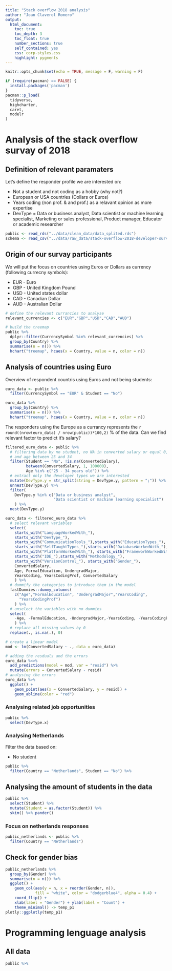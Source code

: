 ```yaml
---
title: "Stack overflow 2018 analysis"
author: "Joan Claverol Romero"
output: 
  html_document:
    toc: true
    toc_depth: 3
    toc_float: true
    number_sections: true
    self_contained: yes
    css: corp-styles.css
    highlight: pygments
---
```


```r
knitr::opts_chunk$set(echo = TRUE, message = F, warning = F)
```

```r
if (require(pacman) == FALSE) {
  install.packages('pacman')
}
pacman::p_load(
  tidyverse,
  highcharter, 
  caret,
  modelr
)
```


# Analysis of the stack overflow survay of 2018 

## Definition of relevant paramaters

Let's define the responder profile we are interested on:

* Not a student and not coding as a hobby (why not?)
* European or USA countries (Dollars or Euros)
* Years coding (non prof. & and prof.) as a relavant opinion as more expertise
* DevType = Data or business analyst, Data scientist or machine learning specialist, Marketing or sales professional, Product manager, Educator or academic researcher

```r
public <- read_rds("../data/clean_data/data_splited.rds")
schema <- read_csv("../data/raw_data/stack-overflow-2018-developer-survey/survey_results_schema.csv")
```

## Origin of our survay participants 

We will put the focus on countries using Euros or Dollars as currency (following currecny symbols):

* EUR - Euro
* GBP - United Kingdom Pound
* USD - United states dollar
* CAD - Canadian Dollar
* AUD - Australian Dollar

```r
# define the relevant currancies to analyse
relevant_currencies <- c("EUR","GBP","USD","CAD","AUD")

# build the treemap
public %>% 
  dplyr::filter(CurrencySymbol %in% relevant_currencies) %>%  
  group_by(Country) %>% 
  summarise(n = n()) %>% 
  hchart("treemap", hcaes(x = Country, value = n, color = n))
```

## Analysis of countries using Euro

Overview of respondent countris using Euros and not being students:

```r
euro_data <- public %>% 
  filter(CurrencySymbol == "EUR" & Student == "No") 

euro_data %>% 
  group_by(Country) %>% 
  summarise(n = n()) %>% 
  hchart("treemap", hcaes(x = Country, value = n, color = n))
```

The responders using the Europe as a currancy represents the `r round((nrow(euro_data) / nrow(public))*100,2)` % of the data. Can we find relevant factor to predict it's salary?

```r
filtered_euro_data <- public %>% 
  # filtering data by no student, no NA in converted salary or equal 0, 
  # and age between 25 and 34
  filter(Student == "No", !is.na(ConvertedSalary), 
         between(ConvertedSalary, 1, 100000), 
         Age %in% c("25 - 34 years old")) %>% 
  # extract only the developer types we are interested
  mutate(DevType.y = str_split(string = DevType.y, pattern = ";")) %>%
  unnest(DevType.y) %>% 
  filter(
    DevType.y %in% c("Data or business analyst", 
                     "Data scientist or machine learning specialist")
    ) %>% 
  nest(DevType.y) 

euro_data <- filtered_euro_data %>% 
  # select relevant variables 
  select(
    starts_with("LanguageWorkedWith_"), 
    starts_with("DevType_"),
    starts_with("CommunicationTools_"),starts_with("EducationTypes_"),
    starts_with("SelfTaughtTypes_"),starts_with("DatabaseWorkedWith_"),
    starts_with("PlatformWorkedWith_"), starts_with("FrameworkWorkedWith_"),
    starts_with("IDE_"),starts_with("Methodology_"),
    starts_with("VersionControl_"), starts_with("Gender_"),
    ConvertedSalary,
    Age, FormalEducation, UndergradMajor,
    YearsCoding, YearsCodingProf, ConvertedSalary
    ) %>% 
  # dummify the categories to introduce them in the model 
  fastDummies::dummy_columns(
    c("Age","FormalEducation", "UndergradMajor","YearsCoding",
      "YearsCodingProf")
    ) %>% 
  # unselect the variables with no dummies
  select(
    -Age, -FormalEducation, -UndergradMajor,-YearsCoding, -YearsCodingProf
    ) %>% 
  # replace all missing values by 0
  replace(., is.na(.), 0)

# create a linear model
mod <- lm(ConvertedSalary ~ ., data = euro_data)

# adding the resduals and the errors 
euro_data %<>% 
  add_predictions(model = mod, var = "resid") %>% 
  mutate(errors = ConvertedSalary - resid)
# analysing the errors
euro_data %>% 
  ggplot() +
    geom_point(aes(x = ConvertedSalary, y = resid)) +
    geom_abline(color = "red")

```

### Analysing related job opportunities

```r
public %>% 
  select(DevType.x)
```


### Analysing Netherlands

Filter the data based on:

* No student

```r
public %>% 
  filter(Country == "Netherlands", Student == "No") %>%   

```




## Analysing the amount of students in the data

```r
public %>% 
  select(Student) %>% 
  mutate(Student = as.factor(Student)) %>% 
  skim() %>% pander()
```







### Focus on netherlands responses

```r
public_netherlands <- public %>% 
  filter(Country == "Netherlands")
```

## Check for gender bias 

```r
public_netherlands %>% 
  group_by(Gender) %>% 
  summarise(n = n()) %>% 
  ggplot() +
    geom_col(aes(y = n, x = reorder(Gender, n)), 
             fill = "white", color = "dodgerblue4", alpha = 0.4) + 
    coord_flip() +
    xlab(label = "Gender") + ylab(label = "Count") + 
    theme_minimal() -> temp_p1
plotly::ggplotly(temp_p1)
```

# Programming lenguage analysis

## All data 

```r
public %>% 
  
```

